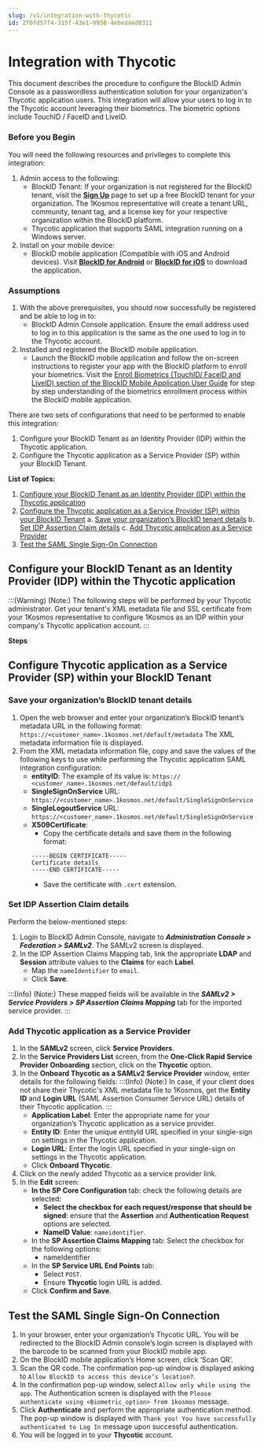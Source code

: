 ```yaml
---
slug: /v1/integration-with-thycotic
id: Zf0fd57f4-315f-43e1-9958-4ebedaed8311
---
```

# Integration with Thycotic
This document describes the procedure to configure the BlockID Admin Console as a passwordless authentication solution for your organization's Thycotic application users. This integration will allow your users to log in to the Thycotic account leveraging their biometrics. The biometric options include TouchID / FaceID and LiveID.

### Before you Begin
You will need the following resources and privileges to complete this integration:
1. Admin access to the following:
    * BlockID Tenant: If your organization is not registered for the BlockID tenant, visit the **[Sign Up](https://www.1kosmos.com/blockid-free-trial)** page to set up a free BlockID tenant for your organization. The 1Kosmos representative will create a tenant URL, community, tenant tag, and a license key for your respective organization within the BlockID platform.
    *   Thycotic application that supports SAML integration running on a Windows server.
2. Install on your mobile device:
    * BlockID mobile application (Compatible with iOS and Android devices). Visit **[BlockID for Android](https://play.google.com/store/apps/details?id=com.onekosmos.kernel.blockid)** or **[BlockID for iOS](https://apps.apple.com/us/app/blockid/id1539421428)** to download the application.

### Assumptions

1.	With the above prerequisites, you should now successfully be registered and be able to log in to:
    * BlockID Admin Console application. Ensure the email address used to log in to this application is the same as the one used to log in to the Thycotic account.
2.	Installed and registered the BlockID mobile application.
    * Launch the BlockID mobile application and follow the on-screen instructions to register your app with the BlockID platform to enroll your biometrics. Visit the [Enroll Biometrics (TouchID/ FaceID and LiveID) section of the BlockID Mobile Application User Guide]( https://docs.1kosmos.com/docs/blockid-mobile-application-user-guide#EnrollBio) for step by step understanding of the biometrics enrollment process within the BlockID mobile application.

There are two sets of configurations that need to be performed to enable this integration:

1. Configure your BlockID Tenant as an Identity Provider (IDP) within the Thycotic application.
2. Configure the Thycotic application as a Service Provider (SP) within your BlockID Tenant.

**List of Topics:**

1. [Configure your BlockID Tenant as an Identity Provider (IDP) within the Thycotic application](#ThycoticIDP)
2. [Configure the Thycotic application as a Service Provider (SP) within your BlockID Tenant](#BlockIDIDP)
   a. [Save your organization’s BlockID tenant details](#SaveSAML)
   b. [Set IDP Assertion Claim details](#SetIDPSAML) 
   c. [Add Thycotic application as a Service Provider](#SaveSPSAML)
3. [Test the SAML Single Sign-On Connection](#TestSAML)

## <a name = "ThycoticIDP"></a>Configure your BlockID Tenant as an Identity Provider (IDP) within the Thycotic application

:::(Warning) (Note:)
The following steps will be performed by your Thycotic administrator. Get your tenant's XML metadata file and SSL certificate from your 1Kosmos representative to configure 1Kosmos as an IDP within your company's Thycotic application account.
:::

**Steps**

## <a name = "BlockIDIDP"></a>Configure Thycotic application as a Service Provider (SP) within your BlockID Tenant

### <a name = "SaveSAML"></a>Save your organization’s BlockID tenant details

1.	Open the web browser and enter your organization’s BlockID tenant’s metadata URL in the following format:
`https://<customer_name>.1kosmos.net/default/metadata` 
The XML metadata information file is displayed.
2.	From the XML metadata information file, copy and save the values of the following keys to use while performing the Thycotic application SAML integration configuration:
    * **entityID**: The example of its value is: `https:// <customer_name>.1kosmos.net/default/idp1`
    * **SingleSignOnService** URL: `https://<customer_name>.1kosmos.net/default/SingleSignOnService`
    * **SingleLogoutService** URL: `https://<customer_name>.1kosmos.net/default/SingleSignOnService`
    * **X509Certificate**:  
        * Copy the certificate details and save them in the following format: 
        ```
        -----BEGIN CERTIFICATE-----
        Certificate details
        -----END CERTIFICATE-----
        ``` 
        * Save the certificate with `.cert` extension.

### <a name = "SetIDPSAML"></a>Set IDP Assertion Claim details

Perform the below-mentioned steps:
1.	Login to BlockID Admin Console, navigate to ***Administration Console > Federation > SAMLv2***.
The SAMLv2 screen is displayed.
3.	In the IDP Assertion Claims Mapping tab, link the appropriate **LDAP** and **Session** attribute values to the **Claims** for each **Label**.
    * Map the `nameIdentifier` to `email`.
    * Click **Save**.

:::(Info) (Note:)
These mapped fields will be available in the ***SAMLv2 > Service Providers > SP Assertion Claims Mapping*** tab for the imported service provider. 
:::

### <a name = "SaveSPSAML"></a>Add Thycotic application as a Service Provider

1.	In the **SAMLv2** screen, click **Service Providers**.
2.	In the **Service Providers List** screen, from the **One-Click Rapid Service Provider Onboarding** section, click on the **Thycotic** option.
3.	In the **Onboard Thycotic as a SAMLv2 Service Provider** window, enter details for the following fields:
    :::(Info) (Note:)
    In case, if your client does not share their Thycotic's XML metadata file to 1Kosmos, get the **Entity ID** and **Login URL** (SAML Assertion Consumer Service URL) details of their Thycotic application. 
    :::
    * **Application Label**: Enter the appropriate name for your organization’s Thycotic application as a service provider.
     * **Entity ID**: Enter the unique entityId URL specified in your single-sign on settings in the Thycotic application.
    * **Login URL**: Enter the login URL specified in your single-sign on settings in the Thycotic application. 
    * Click **Onboard Thycotic**.
4.	Click on the newly added Thycotic as a service provider link.
5.	In the **Edit** screen:
    * **In the SP Core Configuration** tab: check the following details are selected:
        * **Select the checkbox for each request/response that should be signed**: ensure that the **Assertion** and **Authentication Request** options are selected.
        * **NameID Value**: `nameidentifier`.
    * In the **SP Assertion Claims Mapping** tab: Select the checkbox for the following options:
        * nameIdentifier
    * In the **SP Service URL End Points** tab:
        * Select `POST`.
        * Ensure **Thycotic** login URL is added.
    * Click **Confirm and Save**.

## <a name = "TestSAML"></a>Test the SAML Single Sign-On Connection

1.	In your browser, enter your organization’s Thycotic URL. You will be redirected to the BlockID Admin console’s login screen is displayed with the barcode to be scanned from your BlockID mobile app.
2. On the BlockID mobile application’s Home screen, click ‘Scan QR’.
3. Scan the QR code. The confirmation pop-up window is displayed asking to `Allow BlockID to access this device’s location?`.
4. In the confirmation pop-up window, select `Allow only while using the app`. The Authentication screen is displayed with the `Please authenticate using <Biometric_option> from 1kosmos` message.
5. Click **Authenticate** and perform the appropriate authentication method. The pop-up window is displayed with `Thank you! You have successfully authenticated to Log In` message upon successful authentication.
6. You will be logged in to your **Thycotic** account.

